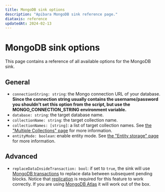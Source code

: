 ```yaml
---
title: MongoDB sink options
description: "Apibara MongoDB sink reference page."
diataxis: reference
updatedAt: 2024-02-13
---
```


# MongoDB sink options

This page contains a reference of all available options for the MongoDB sink.

## General

- `connectionString: string`: the Mongo connection URL of your database. **Since
  the connection string usually contains the username/password you shouldn't set
  this option from the script, but use the MONGO_CONNECTION_STRING environment
  variable.**
- `database: string`: the target database name.
- `collectionName: string`: the target collection name.
- `collectionNames: [string]`: a list of target collection names. See [the
  "Multiple Collections" page](/docs/v1/integrations/mongo/multiple-collections) for
  more information.
- `entityMode: boolean`: enable entity mode. See [the "Entity storage"
  page](/docs/v1/integrations/mongo/entity) for more information.

## Advanced

- `replaceDataInsideTransaction: bool`: if set to `true`, the sink will use
  [MongoDB transactions](https://www.mongodb.com/docs/manual/core/transactions)
  to replace data between subsequent pending blocks. Notice that
  [replication](https://www.mongodb.com/docs/manual/replication) is required for
  this feature to work correctly. If you are using [MongoDB
  Atlas](/docs/v1/integrations/mongo/how-to-atlas) it will work out of the box.
